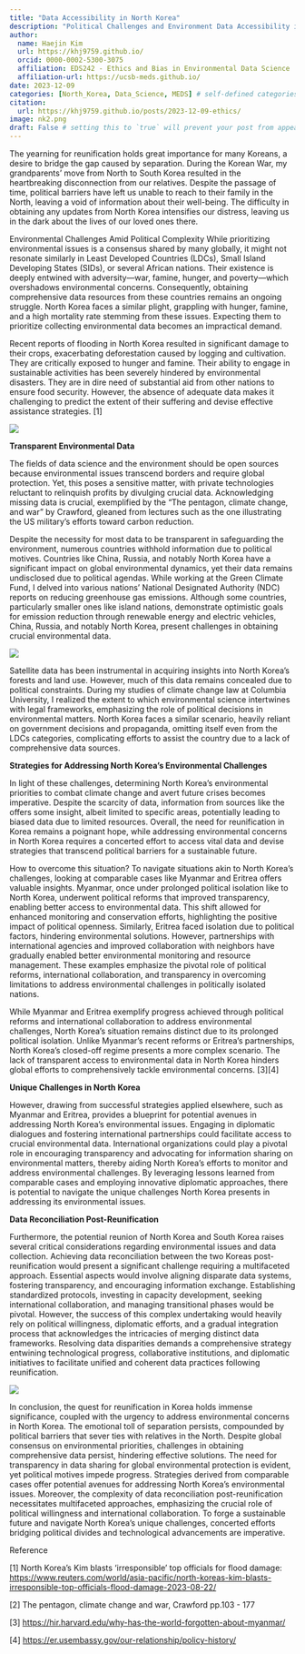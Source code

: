 ```yaml
---
title: "Data Accessibility in North Korea"
description: "Political Challenges and Environment Data Accessibility in North Korea"
author:
  name: Haejin Kim
  url: https://khj9759.github.io/
  orcid: 0000-0002-5300-3075
  affiliation: EDS242 - Ethics and Bias in Environmental Data Science
  affiliation-url: https://ucsb-meds.github.io/
date: 2023-12-09
categories: [North_Korea, Data_Science, MEDS] # self-defined categories
citation:
  url: https://khj9759.github.io/posts/2023-12-09-ethics/
image: nk2.png 
draft: False # setting this to `true` will prevent your post from appearing on your listing page until you're ready! 
---
```


The yearning for reunification holds great importance for many Koreans, a desire to bridge the gap caused by separation. During the Korean War, my grandparents' move from North to South Korea resulted in the heartbreaking disconnection from our relatives. Despite the passage of time, political barriers have left us unable to reach to their family in the North, leaving a void of information about their well-being. The difficulty in obtaining any updates from North Korea intensifies our distress, leaving us in the dark about the lives of our loved ones there.

Environmental Challenges Amid Political Complexity While prioritizing environmental issues is a consensus shared by many globally, it might not resonate similarly in Least Developed Countries (LDCs), Small Island Developing States (SIDs), or several African nations. Their existence is deeply entwined with adversity---war, famine, hunger, and poverty---which overshadows environmental concerns. Consequently, obtaining comprehensive data resources from these countries remains an ongoing struggle. North Korea faces a similar plight, grappling with hunger, famine, and a high mortality rate stemming from these issues. Expecting them to prioritize collecting environmental data becomes an impractical demand.

Recent reports of flooding in North Korea resulted in significant damage to their crops, exacerbating deforestation caused by logging and cultivation. They are critically exposed to hunger and famine. Their ability to engage in sustainable activities has been severely hindered by environmental disasters. They are in dire need of substantial aid from other nations to ensure food security. However, the absence of adequate data makes it challenging to predict the extent of their suffering and devise effective assistance strategies. \[1\]

![](nk2.png)

**Transparent Environmental Data**

The fields of data science and the environment should be open sources because environmental issues transcend borders and require global protection. Yet, this poses a sensitive matter, with private technologies reluctant to relinquish profits by divulging crucial data. Acknowledging missing data is crucial, exemplified by the "The pentagon, climate change, and war" by Crawford, gleaned from lectures such as the one illustrating the US military's efforts toward carbon reduction.

Despite the necessity for most data to be transparent in safeguarding the environment, numerous countries withhold information due to political motives. Countries like China, Russia, and notably North Korea have a significant impact on global environmental dynamics, yet their data remains undisclosed due to political agendas. While working at the Green Climate Fund, I delved into various nations' National Designated Authority (NDC) reports on reducing greenhouse gas emissions. Although some countries, particularly smaller ones like island nations, demonstrate optimistic goals for emission reduction through renewable energy and electric vehicles, China, Russia, and notably North Korea, present challenges in obtaining crucial environmental data.

![](nk3.png)

Satellite data has been instrumental in acquiring insights into North Korea's forests and land use. However, much of this data remains concealed due to political constraints. During my studies of climate change law at Columbia University, I realized the extent to which environmental science intertwines with legal frameworks, emphasizing the role of political decisions in environmental matters. North Korea faces a similar scenario, heavily reliant on government decisions and propaganda, omitting itself even from the LDCs categories, complicating efforts to assist the country due to a lack of comprehensive data sources.

**Strategies for Addressing North Korea's Environmental Challenges**

In light of these challenges, determining North Korea's environmental priorities to combat climate change and avert future crises becomes imperative. Despite the scarcity of data, information from sources like the offers some insight, albeit limited to specific areas, potentially leading to biased data due to limited resources. Overall, the need for reunification in Korea remains a poignant hope, while addressing environmental concerns in North Korea requires a concerted effort to access vital data and devise strategies that transcend political barriers for a sustainable future.

How to overcome this situation? To navigate situations akin to North Korea's challenges, looking at comparable cases like Myanmar and Eritrea offers valuable insights. Myanmar, once under prolonged political isolation like to North Korea, underwent political reforms that improved transparency, enabling better access to environmental data. This shift allowed for enhanced monitoring and conservation efforts, highlighting the positive impact of political openness. Similarly, Eritrea faced isolation due to political factors, hindering environmental solutions. However, partnerships with international agencies and improved collaboration with neighbors have gradually enabled better environmental monitoring and resource management. These examples emphasize the pivotal role of political reforms, international collaboration, and transparency in overcoming limitations to address environmental challenges in politically isolated nations.

While Myanmar and Eritrea exemplify progress achieved through political reforms and international collaboration to address environmental challenges, North Korea's situation remains distinct due to its prolonged political isolation. Unlike Myanmar's recent reforms or Eritrea's partnerships, North Korea's closed-off regime presents a more complex scenario. The lack of transparent access to environmental data in North Korea hinders global efforts to comprehensively tackle environmental concerns. \[3\]\[4\]

**Unique Challenges in North Korea**

However, drawing from successful strategies applied elsewhere, such as Myanmar and Eritrea, provides a blueprint for potential avenues in addressing North Korea's environmental issues. Engaging in diplomatic dialogues and fostering international partnerships could facilitate access to crucial environmental data. International organizations could play a pivotal role in encouraging transparency and advocating for information sharing on environmental matters, thereby aiding North Korea's efforts to monitor and address environmental challenges. By leveraging lessons learned from comparable cases and employing innovative diplomatic approaches, there is potential to navigate the unique challenges North Korea presents in addressing its environmental issues.

**Data Reconciliation Post-Reunification**

Furthermore, the potential reunion of North Korea and South Korea raises several critical considerations regarding environmental issues and data collection. Achieving data reconciliation between the two Koreas post-reunification would present a significant challenge requiring a multifaceted approach. Essential aspects would involve aligning disparate data systems, fostering transparency, and encouraging information exchange. Establishing standardized protocols, investing in capacity development, seeking international collaboration, and managing transitional phases would be pivotal. However, the success of this complex undertaking would heavily rely on political willingness, diplomatic efforts, and a gradual integration process that acknowledges the intricacies of merging distinct data frameworks. Resolving data disparities demands a comprehensive strategy entwining technological progress, collaborative institutions, and diplomatic initiatives to facilitate unified and coherent data practices following reunification.

![](nk4.png)

In conclusion, the quest for reunification in Korea holds immense significance, coupled with the urgency to address environmental concerns in North Korea. The emotional toll of separation persists, compounded by political barriers that sever ties with relatives in the North. Despite global consensus on environmental priorities, challenges in obtaining comprehensive data persist, hindering effective solutions. The need for transparency in data sharing for global environmental protection is evident, yet political motives impede progress. Strategies derived from comparable cases offer potential avenues for addressing North Korea's environmental issues. Moreover, the complexity of data reconciliation post-reunification necessitates multifaceted approaches, emphasizing the crucial role of political willingness and international collaboration. To forge a sustainable future and navigate North Korea's unique challenges, concerted efforts bridging political divides and technological advancements are imperative.

Reference

\[1\] North Korea's Kim blasts 'irresponsible' top officials for flood damage: <https://www.reuters.com/world/asia-pacific/north-koreas-kim-blasts-irresponsible-top-officials-flood-damage-2023-08-22/>

\[2\] The pentagon, climate change and war, Crawford pp.103 - 177

\[3\] <https://hir.harvard.edu/why-has-the-world-forgotten-about-myanmar/>

\[4\] <https://er.usembassy.gov/our-relationship/policy-history/>
